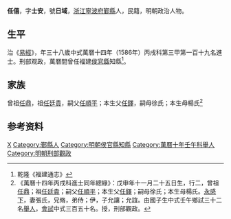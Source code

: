 {{明清人物信息框
| 姓名 = 任僖
| 原名 =
| 圖片名稱= 
| 圖片大小 =
| 圖片說明 = 
| 最高職務 =
| 國家 = 大明 
| 爵位 =
| 籍貫 = [[浙江|浙江]][[寧波府|寧波府]][[鄞縣|鄞縣]]
| 族裔 = 
| 旗籍 = 
| 字號 = 字士安，號日域
| 諡號 =
| 出生日期 = 戊申年十一月二十五日（官年）
| 出生地點 =
| 逝世日期 = 卒年不詳
| 逝世地點 =
| 墓葬 =
| 配偶 = 娶張氏
| 親屬 = （子）允讓、允誼
| 出身 =
* 萬曆十年壬午科舉人
* 萬曆十四年丙戌科進士
| 經歷 =
| 著作 =  
}}

'''任僖'''{{BD|1549年||？年||}}，字'''士安'''，號'''日域'''，[[浙江|浙江]][[寧波府|寧波府]][[鄞縣|鄞縣]]人，民籍，明朝政治人物。

==生平==
治《[[易經|易經]]》，年三十八歲中式萬曆十四年（1586年）丙戌科第三甲第一百十九名進士。刑部观政，萬曆間曾任福建[[侯官縣|侯官縣]]知縣<ref>乾隆《福建通志》</ref>。

==家族==
曾祖[[任鼎|任鼎]]，祖[[任廷貴|任廷貴]]，嗣父[[任順平|任順平]]；本生父[[任鐸|任鐸]]，嗣母徐氏；本生母楊氏<ref>《萬曆十四年丙戌科進士同年總綠》：戊申年十一月二十五日生，行二，曾祖[[任鼎|任鼎]]；祖[[任廷貴|任廷貴]]；嗣父[[任順平|任順平]]；本生父[[任鐸|任鐸]]；嗣母徐氏；本生母楊氏。[[永感下|永感下]]，妻張氏，兄脩，弟侍；伊，子允讓；允誼。由國子生中式壬午鄉試三十二名[[舉人|舉人]]，[[會試|會試]]中式三百五十名。授，刑部觀政。</ref>

== 参考资料 ==
{{reflist}}

{{萬曆十四年丙戌科殿试金榜}}

{{Authority control}}

{{DEFAULTSORT:Ren任}}
[[Category:任姓|X]]
[[Category:鄞縣人|Category:鄞縣人]]
[[Category:明朝侯官縣知縣|Category:明朝侯官縣知縣]]
[[Category:萬曆十年壬午科舉人|Category:萬曆十年壬午科舉人]]
[[Category:明朝刑部觀政|Category:明朝刑部觀政]]